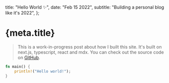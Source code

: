 
  title: "Hello World ✨",
  date: "Feb 15 2022",
  subtitle: "Building a personal blog like it's 2022",
};

# {meta.title}

> This is a work-in-progress post about how I built this site. It's built on next.js, typescript, react and mdx. You can check out the source code on [GitHub](https://github.com/kcking/implfuture.dev).

```rust
fn main() {
    println!("Hello world!");
}
```

